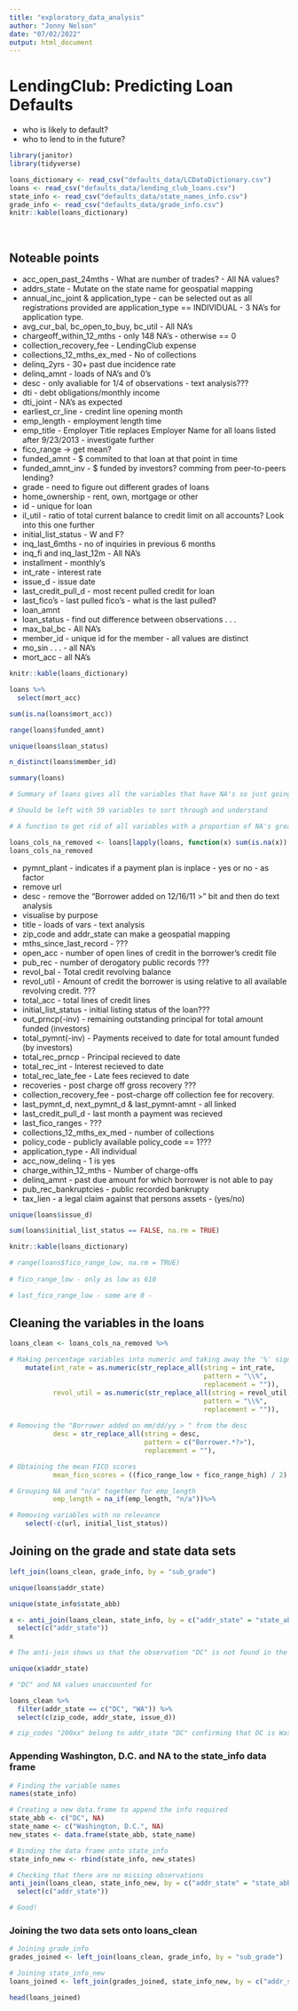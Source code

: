 ```yaml
---
title: "exploratory_data_analysis"
author: "Jonny Nelson"
date: "07/02/2022"
output: html_document
---
```


# LendingClub: Predicting Loan Defaults
* who is likely to default?
* who to lend to in the future?

```r
library(janitor)
library(tidyverse)

loans_dictionary <- read_csv("defaults_data/LCDataDictionary.csv")
loans <- read_csv("defaults_data/lending_club_loans.csv")
state_info <- read_csv("defaults_data/state_names_info.csv")
grade_info <- read_csv("defaults_data/grade_info.csv")
knitr::kable(loans_dictionary)
```

<br>

::: {.emphasis}
## Noteable points
* acc_open_past_24mths - What are number of trades? - All NA values?
* addrs_state - Mutate on the state name for geospatial mapping
* annual_inc_joint & application_type - can be selected out as all registrations provided are application_type == INDIVIDUAL - 3 NA's for application type.
* avg_cur_bal, bc_open_to_buy, bc_util - All NA's
* chargeoff_within_12_mths - only 148 NA's - otherwise == 0
* collection_recovery_fee - LendingClub expense
* collections_12_mths_ex_med - No of collections
* delinq_2yrs - 30+ past due incidence rate
* delinq_amnt - loads of NA's and 0's
* desc - only avaliable for 1/4 of observations - text analysis???
* dti - debt obligations/monthly income
* dti_joint - NA's as expected
* earliest_cr_line - credint line opening month
* emp_length - employment length time
* emp_title - Employer Title replaces Employer Name for all loans listed after 9/23/2013 - investigate further
* fico_range -> get mean?
* funded_amnt - $ commited to that loan at that point in time
* funded_amnt_inv - $ funded by investors? comming from peer-to-peers lending?
* grade - need to figure out different grades of loans
* home_ownership - rent, own, mortgage or other
* id - unique for loan
* il_util - ratio of total current balance to credit limit on all accounts? Look into this one further
* initial_list_status - W and F? 
* inq_last_6mths - no of inquiries in previous 6 months
* inq_fi and inq_last_12m - All NA's
* installment - monthly's
* int_rate - interest rate
* issue_d - issue date
* last_credit_pull_d - most recent pulled credit for loan
* last_fico's - last pulled fico's - what is the last pulled?
* loan_amnt 
* loan_status - find out difference between observations . . .
* max_bal_bc - All NA's
* member_id - unique id for the member - all values are distinct
* mo_sin . . . - all NA's
* mort_acc - all NA's 
:::

```r
knitr::kable(loans_dictionary)
```


```r
loans %>%
  select(mort_acc) 

sum(is.na(loans$mort_acc))

range(loans$funded_amnt)

unique(loans$loan_status)

n_distinct(loans$member_id)

summary(loans)

# Summary of loans gives all the variables that have NA's so just going to plug these in and remove them straight away to remove hassle

# Should be left with 59 variables to sort through and understand
```

```r
# A function to get rid of all variables with a proportion of NA's greater than 95% and assigned to a new object.

loans_cols_na_removed <- loans[lapply(loans, function(x) sum(is.na(x)) / length(x) ) < 0.95]
loans_cols_na_removed
```

* pymnt_plant - indicates if a payment plan is inplace - yes or no - as factor
* remove url 
* desc - remove the "Borrower added on 12/16/11 > " bit and then do text analysis 
* visualise by purpose
* title - loads of vars - text analysis
* zip_code and addr_state can make a geospatial mapping
* mths_since_last_record - ???
* open_acc - number of open lines of credit in the borrower's credit file
* pub_rec - number of derogatory public records ???
* revol_bal - Total credit revolving balance
* revol_util - Amount of credit the borrower is using relative to all available revolving credit. ???
* total_acc - total lines of credit lines
* initial_list_status - initial listing status of the loan???
* out_prncp(-inv) - remaining outstanding principal for total amount funded (investors)
* total_pymnt(-inv) - Payments received to date for total amount funded (by investors)
* total_rec_prncp - Principal recieved to date
* total_rec_int - Interest recieved to date
* total_rec_late_fee - Late fees recieved to date
* recoveries - post charge off gross recovery ??? 
* collection_recovery_fee - post-charge off collection fee for recovery.
* last_pymnt_d, next_pymnt_d & last_pymnt-amnt - all linked 
* last_credit_pull_d - last month a payment was recieved 
* last_fico_ranges - ???
* collections_12_mths_ex_med - number of collections
* policy_code - publicly available policy_code == 1???
* application_type - All individual
* acc_now_delinq - 1 is yes
* charge_within_12_mths - Number of charge-offs
* delinq_amnt - past due amount for which borrower is not able to pay
* pub_rec_bankruptcies - public recorded bankrupty 
* tax_lien - a legal claim against that persons assets - (yes/no)

```r
unique(loans$issue_d)

sum(loans$initial_list_status == FALSE, na.rm = TRUE)

knitr::kable(loans_dictionary)

# range(loans$fico_range_low, na.rm = TRUE)
  
# fico_range_low - only as low as 610

# last_fico_range_low - some are 0 - 
```

## Cleaning the variables in the loans

```r
loans_clean <- loans_cols_na_removed %>%

# Making percentage variables into numeric and taking away the '%' sign
    mutate(int_rate = as.numeric(str_replace_all(string = int_rate,
                                                 pattern = "\\%",
                                                 replacement = "")),
           revol_util = as.numeric(str_replace_all(string = revol_util,
                                                 pattern = "\\%",
                                                 replacement = "")),
           
# Removing the "Borrower added on mm/dd/yy > " from the desc
           desc = str_replace_all(string = desc,
                                  pattern = c("Borrower.*?>"),
                                  replacement = ""),

# Obtaining the mean FICO scores
           mean_fico_scores = ((fico_range_low + fico_range_high) / 2),

# Grouping NA and "n/a" together for emp_length
           emp_length = na_if(emp_length, "n/a"))%>%

# Removing variables with no relevance
    select(-c(url, initial_list_status))
```

## Joining on the grade and state data sets

```r
left_join(loans_clean, grade_info, by = "sub_grade") 

unique(loans$addr_state)

unique(state_info$state_abb)

x <- anti_join(loans_clean, state_info, by = c("addr_state" = "state_abb")) %>%
  select(c("addr_state"))
x

# The anti-join shows us that the observation "DC" is not found in the state_info.csv. 

unique(x$addr_state)

# "DC" and NA values unaccounted for

loans_clean %>%
  filter(addr_state == c("DC", "WA")) %>%
  select(c(zip_code, addr_state, issue_d))

# zip_codes "200xx" belong to addr_state "DC" confirming that DC is Washington D.C. - separate from Washington State on the west coast.
```

### Appending Washington, D.C. and NA to the state_info data frame

```r
# Finding the variable names
names(state_info)

# Creating a new data.frame to append the info required
state_abb <- c("DC", NA)
state_name <- c("Washington, D.C.", NA)
new_states <- data.frame(state_abb, state_name)

# Binding the data frame onto state_info
state_info_new <- rbind(state_info, new_states)

# Checking that there are no missing observations
anti_join(loans_clean, state_info_new, by = c("addr_state" = "state_abb")) %>%
  select(c("addr_state"))

# Good!
```

### Joining the two data sets onto loans_clean

```r
# Joining grade_info
grades_joined <- left_join(loans_clean, grade_info, by = "sub_grade") 

# Joining state_info_new
loans_joined <- left_join(grades_joined, state_info_new, by = c("addr_state" = "state_abb"))

head(loans_joined)
```



